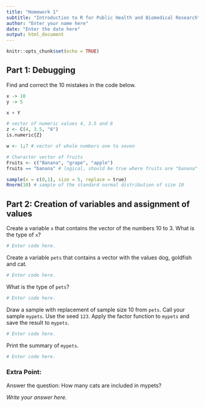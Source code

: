 ---
title: "Homework 1"
subtitle: "Introduction to R for Public Health and Biomedical Research"
author: "Enter your name here"
date: "Enter the date here"
output: html_document
---

```{r setup, include=FALSE}
knitr::opts_chunk$set(echo = TRUE)
```

## Part 1: Debugging

Find and correct the 10 mistakes in the code below.

```{r eval = FALSE}
x -> 10
y -> 5

x + Y

# vector of numeric values 4, 3.5 and 6
z <- C(4, 3.5, "6") 
is.numeric{Z}

w <- 1;7 # vector of whole numbers one to seven

# Character vector of fruits
Fruits <- c("Banana", "grape", "apple")
fruits == "banana" # logical, should be true where fruits are "banana"

sample(x = c(0,1), size = 5, replace = true)
Rnorm(10) # sample of the standard normal distribution of size 10
```


## Part 2: Creation of variables and assignment of values

Create a variable `x` that contains the vector of the numbers 10 to 3. What is the type of `x`?

```{r}
# Enter code here.
```

Create a variable `pets` that contains a vector with the values dog, goldfish and cat. 

```{r}
# Enter code here.
```

What is the type of `pets`?

```{r}
# Enter code here.
```

Draw a sample with replacement of sample size 10 from `pets`. Call your sample `mypets`. Use the seed `123`. Apply the factor function to `mypets` and save the result to `mypets`.

```{r}
# Enter code here.
```

Print the summary of `mypets`.

```{r}
# Enter code here.
```


### Extra Point:

Answer the question: How many cats are included in mypets?

*Write your answer here.*

